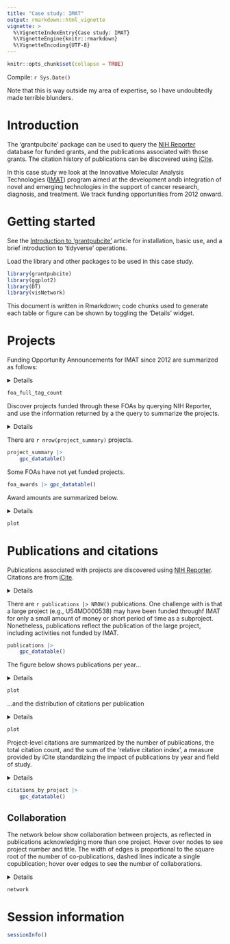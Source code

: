 ```yaml
---
title: "Case study: IMAT"
output: rmarkdown::html_vignette
vignette: >
  %\VignetteIndexEntry{Case study: IMAT}
  %\VignetteEngine{knitr::rmarkdown}
  %\VignetteEncoding{UTF-8}
---
```


```r
knitr::opts_chunk$set(collapse = TRUE)
```

Compile: `r Sys.Date()`

Note that this is way outside my area of expertise, so I have
undoubtedly made terrible blunders.

# Introduction

The 'grantpubcite' package can be used to query the [NIH Reporter][]
database for funded grants, and the publications associated with those
grants. The citation history of publications can be discovered using
[iCite][].

[NIH Reporter]: https://reporter.nih.gov/
[iCite]: https://icite.od.nih.gov/

In this case study we look at the Innovative Molecular Analysis
Technologies ([IMAT][]) program aimed at the development andb
integration of novel and emerging technologies in the support of
cancer research, diagnosis, and treatment. We track funding
opportunities from 2012 onward.

[IMAT]: https://imat.cancer.gov/funding-opportunities/funding-overview

# Getting started

See the [Introduction to 'grantpubcite'][grantpubcite] article for
installation, basic use, and a brief introduction to 'tidyverse'
operations.

[grantpubcite]: ./grantpubcite.html

Load the library and other packages to be used in this case study.

```r
library(grantpubcite)
library(ggplot2)
library(DT)
library(visNetwork)
```

This document is written in Rmarkdown; code chunks used to generate
each table or figure can be shown by toggling the 'Details' widget.

# Projects

Funding Opportunity Announcements for IMAT since 2012 are summarized as follows:

<details>
```r
foas <- case_study_foa_imat()

foa_full_tag_count <-
    foas |>
    count(full_tag, name = "n_foa")
```
</details>

```r
foa_full_tag_count
```

Discover projects funded through these FOAs by querying NIH Reporter,
and use the information returned by a the query to summarize the
projects.

<details>
```r
project_summary <- program_projects(foas)

project_foa_full_tag_count <-
    project_summary |>
    left_join(foas, by = "full_foa") |>
    count(full_tag, name = "n_project")

foa_awards <-
    left_join(foa_full_tag_count, project_foa_full_tag_count, by = "full_tag") |>
    mutate(n_project = ifelse(is.na(n_project), 0L, n_project))
```
</details>

There are `r nrow(project_summary)` projects.

```r
project_summary |>
    gpc_datatable()
```

Some FOAs have not yet funded projects.

```r
foa_awards |> gpc_datatable()
```

Award amounts are summarized below.

<details>
```r
plot <-
    project_summary |>
    left_join(foas, by = "full_foa") |>
    ggplot(aes(full_tag, award_amount)) +
    theme(axis.text.x = element_text(angle = 15, vjust = 1, hjust=1)) +
    scale_y_continuous(labels = scales::comma) +
    geom_boxplot(outlier.color = NA) +
    geom_jitter() +
    xlab("Funding type") + ylab("Amount ($)")
```
</details>

```r
plot
```

# Publications and citations

Publications associated with projects are discovered using [NIH
Reporter][]. Citations are from [iCite][].

<details>
```r
program_publications <- program_publications(foas)

publications <-
    program_publications |>
    select(-c("full_foa", "core_project_num")) |>
    distinct() |>
    arrange(desc(citation_count))

publications_per_project <-
    program_publications |>
    count(core_project_num, name = "n_pub") |>
    left_join(project_summary, by = "core_project_num") |>
    select(-c("full_foa", "project_title", "fiscal_year")) |>
    arrange(desc(n_pub))

collaboration_summary <-
    program_publications |>
    count(pmid, name = "n_collaborators") |>
    count(n_collaborators, name = "n_publications")
```
</details>

There are `r publications |> NROW()` publications. One challenge with
is that a large project (e.g., U54MD000538) may have been funded
throughf IMAT for only a small amount of money or short period of time
as a subproject. Nonetheless, publications reflect the publication of
the large project, including activities not funded by IMAT.

```r
publications |>
    gpc_datatable()
```

The figure below shows publications per year...

<details>
```r
plot <-
    publications |>
    ggplot(aes(factor(year))) +
    geom_bar() +
    xlab("Year") + ylab("Number of publications")
```
</details>

```r
plot
```

...and the distribution of citations per publication

<details>
```r
plot <-
    publications |>
    filter(citation_count > 0) |>
    ggplot(aes(citation_count)) +
    scale_x_log10() +
    geom_density() +
    xlab("Number of citations") + ylab("Number of publications")
```
</details>

```r
plot
```


Project-level citations are summarized by the number of publications,
the total citation count, and the sum of the 'relative citation
index', a measure provided by iCite standardizing the impact of
publications by year and field of study.

<details>
```r
citations_by_project <-
    program_publications |>
    group_by(core_project_num) |>
    summarize(
        n_pub = n(),
        n_citn = sum(citation_count),
        total_rcr = sum(relative_citation_ratio, na.rm = TRUE)
    ) |>
    left_join(project_summary, by = "core_project_num") |>
    arrange(desc(total_rcr))
```
</details>

```r
citations_by_project |>
    gpc_datatable()
```

## Collaboration

The network below show collaboration between projects, as reflected in
publications acknowledging more than one project. Hover over nodes to
see project number and title. The width of edges is proportional to
the square root of the number of co-publications, dashed lines
indicate a single copublication; hover over edges to see the number of
collaborations.

<details>
```r
## pubs <- program_publications(foas)
## pubs |> count(pmid) # pmid 32554617 is highly collaborative
copub_data <- copublication_data(foas, exclude = "32554617")

nodes <-
    copub_data |>
    ## exclude
    tidyr::pivot_longer(dplyr::starts_with("core_project_num")) |>
    distinct(id = value) |>
    left_join(
        project_summary |>
        select(id = "core_project_num", project_title) |>
        distinct(),
        by = "id"
    ) |>
    mutate(
        size = 10,
        title = paste0(id, ": ", .data$project_title)
    ) |>
    arrange(id)

edges <-
    copub_data |>
    mutate(
        from = core_project_num.x,
        to = core_project_num.y,
        width = 3 * sqrt(n),
        smooth = FALSE,
        dashes = n == 1L,
        title = n
    )

network <-
    visNetwork(nodes, edges) |>
    visLayout(randomSeed = 123) |>
    visOptions(highlightNearest = TRUE)
```
</details>

```r
network
```

# Session information

```r
sessionInfo()
```
